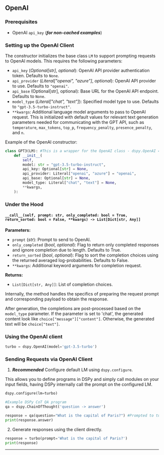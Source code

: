 
## OpenAI

### Prerequisites

- OpenAI `api_key` (_**for non-cached examples**_)

### Setting up the OpenAI Client

The constructor initializes the base class `LM` to support prompting requests to OpenAI models. This requires the following parameters:

- `api_key` (_Optional[str]_, _optional_): OpenAI API provider authentication token. Defaults to `None`.
- `api_provider` (_Literal["openai", "azure"]_, _optional_): OpenAI API provider to use. Defaults to `"openai"`.
- `api_base` (Optional[str], optional): Base URL for the OpenAI API endpoint. Defaults to `None`.
- `model_type` (_Literal["chat", "text"]_): Specified model type to use. Defaults to `"gpt-3.5-turbo-instruct"`.
- `**kwargs`: Additional language model arguments to pass to OpenAI request. This is initialized with default values for relevant text generation parameters needed for communicating with the GPT API, such as `temperature`, `max_tokens`, `top_p`, `frequency_penalty`, `presence_penalty`, and `n`.

Example of the OpenAI constructor:

```python
class GPT3(LM): #This is a wrapper for the OpenAI class - dspy.OpenAI = dsp.GPT3
    def __init__(
        self,
        model: str = "gpt-3.5-turbo-instruct",
        api_key: Optional[str] = None,
        api_provider: Literal["openai", "azure"] = "openai",
        api_base: Optional[str] = None,
        model_type: Literal["chat", "text"] = None,
        **kwargs,
    ):
```


### Under the Hood

#### `__call__(self, prompt: str, only_completed: bool = True, return_sorted: bool = False, **kwargs) -> List[Dict[str, Any]]`

**Parameters:**
- `prompt` (_str_): Prompt to send to OpenAI.
- `only_completed` (_bool_, _optional_): Flag to return only completed responses and ignore completion due to length. Defaults to True.
- `return_sorted` (_bool_, _optional_): Flag to sort the completion choices using the returned averaged log-probabilities. Defaults to False.
- `**kwargs`: Additional keyword arguments for completion request.

**Returns:**
- `List[Dict[str, Any]]`: List of completion choices.

Internally, the method handles the specifics of preparing the request prompt and corresponding payload to obtain the response. 

After generation, the completions are post-processed based on the `model_type` parameter. If the parameter is set to 'chat', the generated content look like `choice["message"]["content"]`. Otherwise, the generated text will be `choice["text"]`.

### Using the OpenAI client

```python
turbo = dspy.OpenAI(model='gpt-3.5-turbo')
```

### Sending Requests via OpenAI Client

1) _**Recommended**_ Configure default LM using `dspy.configure`.

This allows you to define programs in DSPy and simply call modules on your input fields, having DSPy internally call the prompt on the configured LM.

```python
dspy.configure(lm=turbo)

#Example DSPy CoT QA program
qa = dspy.ChainOfThought('question -> answer')

response = qa(question="What is the capital of Paris?") #Prompted to turbo
print(response.answer)
```

2) Generate responses using the client directly.

```python
response = turbo(prompt='What is the capital of Paris?')
print(response)
```

***

<AuthorDetails name="Arnav Singhvi"/>